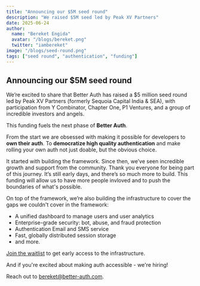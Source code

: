 ```yaml
---
title: "Announcing our $5M seed round"
description: "We raised $5M seed led by Peak XV Partners"
date: 2025-06-24
author:
  name: "Bereket Engida"
  avatar: "/blogs/bereket.png"
  twitter: "iambereket"
image: "/blogs/seed-round.png"
tags: ["seed round", "authentication", "funding"]
---
```


## Announcing our $5M seed round

We’re excited to share that Better Auth has raised a $5 million seed round led by Peak XV Partners (formerly Sequoia Capital India & SEA), with participation from Y Combinator, Chapter One, P1 Ventures, and a group of incredible investors and angels.

This funding fuels the next phase of **Better Auth**.

From the start we are obsessed with making it possible for developers to **own their auth**. To **democratize high quality authentication** and make rolling your own auth not just doable, but the obvious choice.

It started with building the framework. Since then, we’ve seen incredible growth and support from the community. Thank you everyone for being part of this journey. It’s still early days, and there’s so much more to build. This funding will allow us to have more people invloved and to push the boundaries of what's possible.

On top of the framework, we’re also building the infrastructure to cover the gaps we couldn't cover in the framework:

* A unified dashboard to manage users and user analytics
* Enterprise-grade security: bot, abuse, and fraud protection
* Authentication Email and SMS service
* Fast, globally distributed session storage
* and more.

[Join the waitlist](https://better-auth.build) to get early access to the infrastructure.

And if you're excited about making auth accessible - we're hiring!

Reach out to [bereket@better-auth.com](mailto:bereket@better-auth.com).